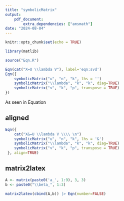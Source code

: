 ```yaml
---
title: "symbolicMatrix"
output: 
    pdf_document:
        extra_dependencies: ["amsmath"]
date: "2024-08-04"
---
```


```r
knitr::opts_chunk$set(echo = TRUE)
```

```r
library(matlib)

source("Eqn.R")
```

```r
Eqn(cat("X=U \\lambda V"), label='eqn:svd')
Eqn({
    symbolicMatrix("u", "n", "k", lhs = '')
    symbolicMatrix("\\lambda", "k", "k", diag=TRUE)
    symbolicMatrix("v", "k", "p", transpose = TRUE)
})
```

As seen in Equation \ref{eqn:svd} \ldots

## aligned

```r
Eqn({
    cat("X&=U \\lambda V \\\\ \n")
    symbolicMatrix("u", "n", "k", lhs = '&')
    symbolicMatrix("\\lambda", "k", "k", diag=TRUE)
    symbolicMatrix("v", "k", "p", transpose = TRUE)
 }, align=TRUE)
```

## matrix2latex

```r
A <- matrix(paste0('a_', 1:9), 3, 3)
b <- paste0("\\beta_", 1:3)
```

```r
matrix2latex(cbind(A,b)) |> Eqn(number=FALSE)
```




